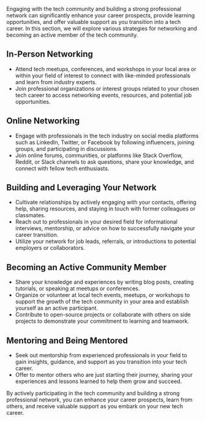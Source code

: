 Engaging with the tech community and building a strong professional network can significantly enhance your career prospects,
provide learning opportunities, and offer valuable support as you transition into a tech career. In this section, we will
explore various strategies for networking and becoming an active member of the tech community.

## In-Person Networking

- Attend tech meetups, conferences, and workshops in your local area or within your field of interest to connect with
  like-minded professionals and learn from industry experts.
- Join professional organizations or interest groups related to your chosen tech career to access networking events,
  resources, and potential job opportunities.

## Online Networking

- Engage with professionals in the tech industry on social media platforms such as LinkedIn, Twitter, or Facebook by
  following influencers, joining groups, and participating in discussions.
- Join online forums, communities, or platforms like Stack Overflow, Reddit, or Slack channels to ask questions, share
  your knowledge, and connect with fellow tech enthusiasts.

## Building and Leveraging Your Network

- Cultivate relationships by actively engaging with your contacts, offering help, sharing resources, and staying in
  touch with former colleagues or classmates.
- Reach out to professionals in your desired field for informational interviews, mentorship, or advice on how to
  successfully navigate your career transition.
- Utilize your network for job leads, referrals, or introductions to potential employers or collaborators.

## Becoming an Active Community Member

- Share your knowledge and experiences by writing blog posts, creating tutorials, or speaking at meetups or conferences.
- Organize or volunteer at local tech events, meetups, or workshops to support the growth of the tech community in your
  area and establish yourself as an active participant.
- Contribute to open-source projects or collaborate with others on side projects to demonstrate your commitment to
  learning and teamwork.

## Mentoring and Being Mentored

- Seek out mentorship from experienced professionals in your field to gain insights, guidance, and support as you
  transition into your tech career.
- Offer to mentor others who are just starting their journey, sharing your experiences and lessons learned to help
  them grow and succeed.

By actively participating in the tech community and building a strong professional network, you can enhance your career
prospects, learn from others, and receive valuable support as you embark on your new tech career.
